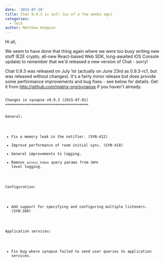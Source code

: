 ```yaml
---
date: '2015-07-10'
title: Chat 0.9.3 is out! (as of a few weeks ago)
categories:
  - Tech
author: Matthew Hodgson
---
```


Hi all,

We seem to have done that thing again where we were too busy writing new stuff (E2E crypto, all-new React-based Web SDK, long-awaited iOS Console update) to remember that we'd released a new version of Chat - sorry!  

Chat 0.9.3 was released on July 1st (actually on June 23rd as 0.9.3-rc1, but was released without changes).  It's a fairly minor release but does provide some performance improvements and bug fixes - see below for details.  Get it from <a href="http://github.com/matrix-org/synapse">http://github.com/matrix-org/synapse</a> if you haven't already.

<code>
Changes in synapse v0.9.3 (2015-07-01)
======================================

General:

* Fix a memory leak in the notifier. (SYN-412)
* Improve performance of room initial sync. (SYN-418)
* General improvements to logging.
* Remove ``access_token`` query params from ``INFO`` level logging.

Configuration:

* Add support for specifying and configuring multiple listeners. (SYN-389)

Application services:

* Fix bug where synapse failed to send user queries to application services.

</code>